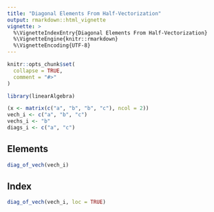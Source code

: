 ```yaml
---
title: "Diagonal Elements From Half-Vectorization"
output: rmarkdown::html_vignette
vignette: >
  %\VignetteIndexEntry{Diagonal Elements From Half-Vectorization}
  %\VignetteEngine{knitr::rmarkdown}
  %\VignetteEncoding{UTF-8}
---
```


```r
knitr::opts_chunk$set(
  collapse = TRUE,
  comment = "#>"
)
```

```r
library(linearAlgebra)
```

```r
(x <- matrix(c("a", "b", "b", "c"), ncol = 2))
vech_i <- c("a", "b", "c")
vechs_i <- "b"
diags_i <- c("a", "c")
```

## Elements

```r
diag_of_vech(vech_i)
```

## Index

```r
diag_of_vech(vech_i, loc = TRUE)
```
